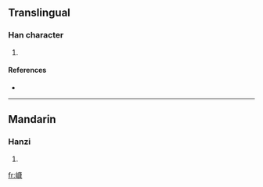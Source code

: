 ==Translingual==

===Han character===
{{Han char|rn=46|rad=山|as=11|sn=14|four=|canj=山戈中水 (UILE)}}

# {{defn|Han|sort=山11}}

====References====
* {{Han ref|kx=0318.040|dkj=08386|hdz=10795.010|uh=5D7B|ud=23931}}

----

==Mandarin==

===Hanzi===
{{cmn-hanzi|pin=[[kāng]] ([[kang1]])|wg=k'ang<sup>1</sup>}}

# {{defn|Mandarin|sort=山11}}

[[fr:嵻]]